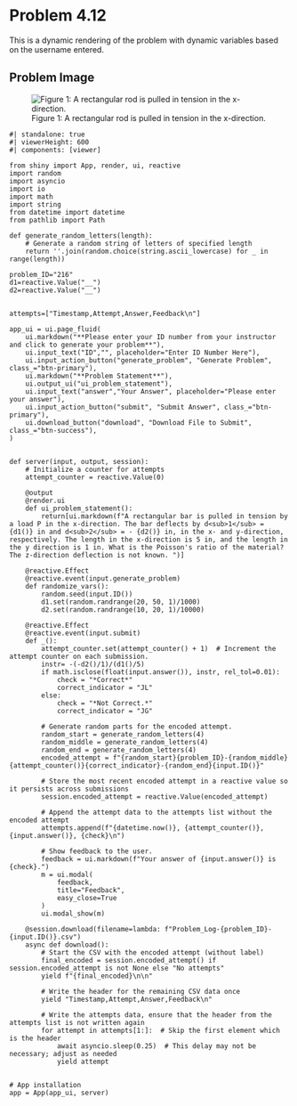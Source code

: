 # Problem 4.12 {.unnumbered}

This is a dynamic rendering of the problem with dynamic variables based on the username entered. 


## Problem Image

![Figure 1: A rectangular rod is pulled in tension in the x-direction.](images/216.png){fig-alt="A rectangular rod is pulled in tension in the x-direction by a load P. The bar deflects by d[1] in the x-direction and d[2] in the y-direction. The length in the x-direction is 5 in, and the length in the y direction is 1 in. "}

```shinylive-python
#| standalone: true
#| viewerHeight: 600
#| components: [viewer]

from shiny import App, render, ui, reactive
import random
import asyncio
import io
import math
import string
from datetime import datetime
from pathlib import Path

def generate_random_letters(length):
    # Generate a random string of letters of specified length
    return ''.join(random.choice(string.ascii_lowercase) for _ in range(length)) 

problem_ID="216"
d1=reactive.Value("__")
d2=reactive.Value("__")


attempts=["Timestamp,Attempt,Answer,Feedback\n"]

app_ui = ui.page_fluid(
    ui.markdown("**Please enter your ID number from your instructor and click to generate your problem**"),
    ui.input_text("ID","", placeholder="Enter ID Number Here"),
    ui.input_action_button("generate_problem", "Generate Problem", class_="btn-primary"),
    ui.markdown("**Problem Statement**"),
    ui.output_ui("ui_problem_statement"),
    ui.input_text("answer","Your Answer", placeholder="Please enter your answer"),
    ui.input_action_button("submit", "Submit Answer", class_="btn-primary"),
    ui.download_button("download", "Download File to Submit", class_="btn-success"),
)


def server(input, output, session):
    # Initialize a counter for attempts
    attempt_counter = reactive.Value(0)

    @output
    @render.ui
    def ui_problem_statement():
        return[ui.markdown(f"A rectangular bar is pulled in tension by a load P in the x-direction. The bar deflects by d<sub>1</sub> = {d1()} in and d<sub>2</sub> = - {d2()} in, in the x- and y-direction, respectively. The length in the x-direction is 5 in, and the length in the y direction is 1 in. What is the Poisson's ratio of the material? The z-direction deflection is not known. ")]
    
    @reactive.Effect
    @reactive.event(input.generate_problem)
    def randomize_vars():
        random.seed(input.ID())
        d1.set(random.randrange(20, 50, 1)/1000)
        d2.set(random.randrange(10, 20, 1)/10000)
        
    @reactive.Effect
    @reactive.event(input.submit)
    def _():
        attempt_counter.set(attempt_counter() + 1)  # Increment the attempt counter on each submission.
        instr= -(-d2()/1)/(d1()/5)
        if math.isclose(float(input.answer()), instr, rel_tol=0.01):
            check = "*Correct*"
            correct_indicator = "JL"
        else:
            check = "*Not Correct.*"
            correct_indicator = "JG"

        # Generate random parts for the encoded attempt.
        random_start = generate_random_letters(4)
        random_middle = generate_random_letters(4)
        random_end = generate_random_letters(4)
        encoded_attempt = f"{random_start}{problem_ID}-{random_middle}{attempt_counter()}{correct_indicator}-{random_end}{input.ID()}"

        # Store the most recent encoded attempt in a reactive value so it persists across submissions
        session.encoded_attempt = reactive.Value(encoded_attempt)

        # Append the attempt data to the attempts list without the encoded attempt
        attempts.append(f"{datetime.now()}, {attempt_counter()}, {input.answer()}, {check}\n")

        # Show feedback to the user.
        feedback = ui.markdown(f"Your answer of {input.answer()} is {check}.")
        m = ui.modal(
            feedback,
            title="Feedback",
            easy_close=True
        )
        ui.modal_show(m)

    @session.download(filename=lambda: f"Problem_Log-{problem_ID}-{input.ID()}.csv")
    async def download():
        # Start the CSV with the encoded attempt (without label)
        final_encoded = session.encoded_attempt() if session.encoded_attempt is not None else "No attempts"
        yield f"{final_encoded}\n\n"
        
        # Write the header for the remaining CSV data once
        yield "Timestamp,Attempt,Answer,Feedback\n"
        
        # Write the attempts data, ensure that the header from the attempts list is not written again
        for attempt in attempts[1:]:  # Skip the first element which is the header
            await asyncio.sleep(0.25)  # This delay may not be necessary; adjust as needed
            yield attempt


# App installation
app = App(app_ui, server)
```
